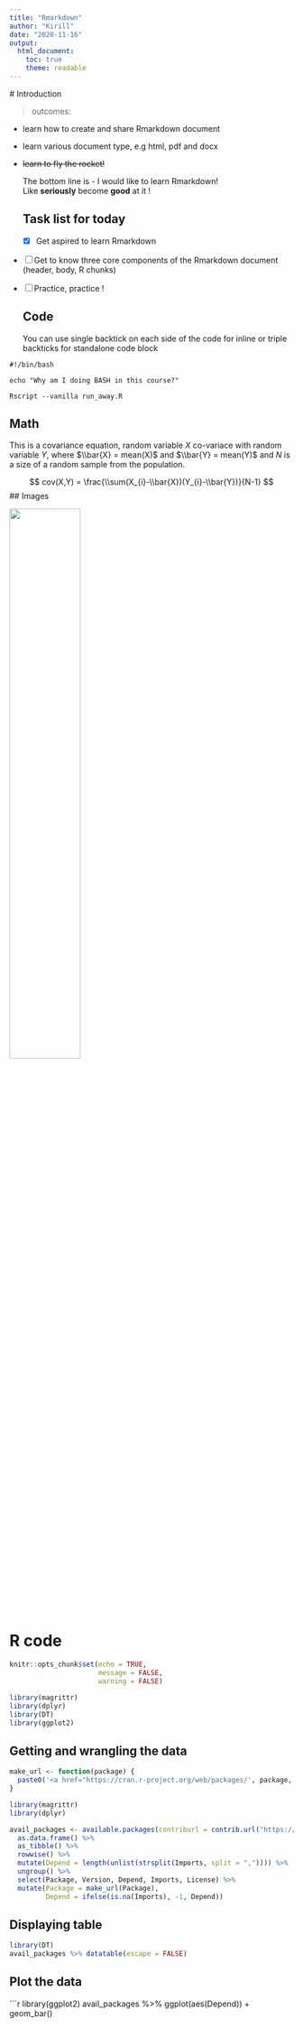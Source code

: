 ```yaml
---
title: "Rmarkdown"
author: "Kirill"
date: "2020-11-16"
output:
  html_document:
    toc: true
    theme: readable
---
```

  
  # Introduction
  
  > outcomes:
  
  - learn how to create and share Rmarkdown document
- learn various document type, e.g html, pdf and docx
- ~~learn to fly the rocket!~~
  
  
  The bottom line is - I would like to learn Rmarkdown!
  <br>
  Like **seriously** become **good** at it !
  
  ## Task list for today
  
  - [X] Get aspired to learn Rmarkdown
- [ ] Get to know three core components of the Rmarkdown document (header, body, R chunks)
- [ ] Practice, practice !
  
  ## Code
  
  You can use single backtick on each side of the code for inline or triple backticks for standalone code block

```
#!/bin/bash

echo "Why am I doing BASH in this course?"

Rscript --vanilla run_away.R
```


## Math
This is a covariance equation, random variable $X$ co-variace with random variable $Y$, where $\\bar{X} = mean(X)$ and $\\bar{Y} = mean(Y)$ and $N$ is a size of a random sample from the population.

$$
  cov(X,Y) = \frac{\\sum(X_{i}-\\bar{X})(Y_{i}-\\bar{Y})}{N-1}
$$
  ## Images
  
  ![](https://bookdown.org/yihui/rmarkdown/images/hex-rmarkdown.png){width=50%}


# R code

```r
knitr::opts_chunk$set(echo = TRUE,
                      message = FALSE,
                      warning = FALSE)

library(magrittr)
library(dplyr)
library(DT)
library(ggplot2)
```

## Getting and wrangling the data

```r

make_url <- function(package) {
  paste0('<a href="https://cran.r-project.org/web/packages/', package, '">', package, '</a>')
}

library(magrittr)
library(dplyr)

avail_packages <- available.packages(contriburl = contrib.url("https://mirror.aarnet.edu.au/pub/CRAN/")) %>% 
  as.data.frame() %>% 
  as_tibble() %>% 
  rowwise() %>% 
  mutate(Depend = length(unlist(strsplit(Imports, split = ",")))) %>% 
  ungroup() %>% 
  select(Package, Version, Depend, Imports, License) %>% 
  mutate(Package = make_url(Package),
         Depend = ifelse(is.na(Imports), -1, Depend)) 
```

## Displaying table

```r
library(DT)
avail_packages %>% datatable(escape = FALSE)
```

## Plot the data

```r
library(ggplot2)
avail_packages %>% ggplot(aes(Depend)) + geom_bar()
